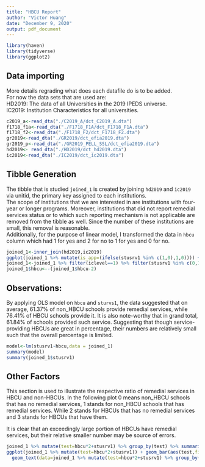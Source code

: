 ```yaml
---
title: "HBCU Report"
author: "Victor Huang"
date: "December 9, 2020"
output: pdf_document
---
```


```r
library(haven)
library(tidyverse)
library(ggplot2)


```

## Data importing
  
More details regrading what does each datafile do is to be added.  
For now the data sets that are used are:  
  HD2019: The data of all Universities in the 2019 IPEDS universe.  
  IC2019: Institution Characteristics for all universities.  
  
  
```r
c2019_a<-read_dta("./C2019_A/dct_C2019_A.dta")
f1718_f1a<-read_dta("./F1718_F1A/dct_F1718_F1A.dta")
f1718_f2<-read_dta("./F1718_F2/dct_F1718_F2.dta")
gr2019<-read_dta("./GR2019/dct_efia2019.dta")
gr2019_p<-read_dta("./GR2019_PELL_SSL/dct_efia2019.dta")
hd2019<- read_dta("./HD2019/dct_hd2019.dta")
ic2019<-read_dta("./IC2019/dct_ic2019.dta")

```

## Tibble Generation
  
The tibble that is studied `joined_1` is created by joining `hd2019` and `ic2019` via unitid, the primary key assigned to each institutions.  
The scope of institutions that we are interested in are institutions with four-year or longer programs. Moreover, institutions that did not report remedial services status or to which such reporting mechanism is not applicable are removed from the tibble as well. Since the number of these institutions are small, this removal is reasonable.  
Additionally, for the purpose of linear model, I transformed the data in `hbcu` column which had 1 for yes and 2 for no to 1 for yes and 0 for no.  
  
    
```r
joined_1<-inner_join(hd2019,ic2019)
ggplot(joined_1 %>% mutate(is_app=(ifelse(stusrv1 %in% c(1,0),1,0)))) + geom_bar(aes(is_app))
joined_1<-joined_1 %>% filter(iclevel==1) %>% filter(stusrv1 %in% c(0,1))
joined_1$hbcu<--(joined_1$hbcu-2)
```


## Observations:
  
By applying OLS model on `hbcu` and `sturvs1`, the data suggested that on average, 61.37% of non_HBCU schools provide remedial services, while 76.41% of HBCU schools provide it. It is also note-worthy that in grand total, 61.84% of schools provided such service. Suggesting that though service-providing HBCUs are great in percentage, their numbers are relatively small such that the overall percentage is limited.   

```r
model<-lm(stusrv1~hbcu,data = joined_1)
summary(model)
summary(joined_1$stusrv1)
```
  
## Other Factors

This section is used to illustrate the respective ratio of remedial services in HBCU and non-HBCUs. In the following plot 0 means non_HBCU schools that has no remedial services, 1 stands for non_HBCU schools that has remedial services. While 2 stands for HBCUs that has no remedial services and 3 stands for HBCUs that have them.  
  
It is clear that an exceedingly large portion of HBCUs have remedial services, but their relative smaller number may be source of errors.
```r

joined_1 %>% mutate(test=hbcu*2+stusrv1) %>% group_by(test) %>% summarise(n=n())
ggplot(joined_1 %>% mutate(test=hbcu*2+stusrv1)) + geom_bar(aes(test,fill=as.factor(test))) +
  geom_text(data=joined_1 %>% mutate(test=hbcu*2+stusrv1) %>% group_by(test) %>% summarise(n=n()),aes(label=n,y=n,x=test),vjust=-0.75)

```
